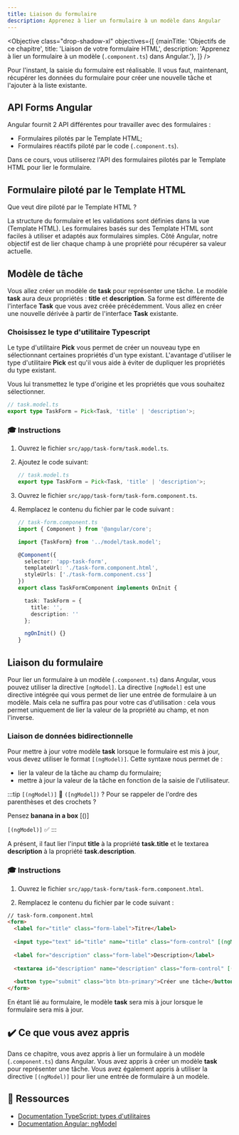 ```yaml
---
title: Liaison du formulaire
description: Apprenez à lier un formulaire à un modèle dans Angular
---
```



<Objective class="drop-shadow-xl" objectives={[
{mainTitle: 'Objectifs de ce chapitre', title: 'Liaison de votre formulaire HTML', description: 'Apprenez à lier un formulaire à un modèle (`.component.ts`) dans Angular.'},
]} />

Pour l'instant, la saisie du formulaire est réalisable. Il vous faut, maintenant, récupérer les données du formulaire pour créer une nouvelle tâche et l'ajouter à la liste existante.

## API Forms Angular

Angular fournit 2 API différentes pour travailler avec des formulaires :

- Formulaires pilotés par le Template HTML;
- Formulaires réactifs piloté par le code (`.component.ts`).

Dans ce cours, vous utiliserez l'API des formulaires pilotés par le Template HTML pour lier le formulaire.

## Formulaire piloté par le Template HTML

Que veut dire piloté par le Template HTML ?

La structure du formulaire et les validations sont définies dans la vue (Template HTML). Les formulaires basés sur des Template HTML sont faciles à utiliser et adaptés aux formulaires simples.
Côté Angular, notre objectif est de lier chaque champ à une propriété pour récupérer sa valeur actuelle.

## Modèle de tâche

Vous allez créer un modèle de **task** pour représenter une tâche. Le modèle **task** aura deux propriétés : **title** et **description**.
Sa forme est différente de l'interface **Task** que vous avez créée précédemment. Vous allez en créer une nouvelle dérivée à partir de l'interface **Task** existante.

### Choisissez le type d'utilitaire Typescript

Le type d'utilitaire **Pick** vous permet de créer un nouveau type en sélectionnant certaines propriétés d'un type existant.
L'avantage d'utiliser le type d'utilitaire  **Pick** est qu'il vous aide à éviter de dupliquer les propriétés du type existant.

Vous lui transmettez le type d'origine et les propriétés que vous souhaitez sélectionner.

```ts
// task.model.ts
export type TaskForm = Pick<Task, 'title' | 'description'>;

```

### 🎓 Instructions

<Steps>

1. Ouvrez le fichier `src/app/task-form/task.model.ts`.

2. Ajoutez le code suivant:

    ```typescript
    // task.model.ts
    export type TaskForm = Pick<Task, 'title' | 'description'>;
    ```

3. Ouvrez le fichier `src/app/task-form/task-form.component.ts`.

4. Remplacez le contenu du fichier par le code suivant :

    ```typescript ins={"Importez le nouveau type TaskForm": 3-4} ins={"Ajoutez le modèle de tâche avec des valeurs vides": 12-16}
    // task-form.component.ts
    import { Component } from '@angular/core';

    import {TaskForm} from '../model/task.model';

    @Component({
      selector: 'app-task-form',
      templateUrl: './task-form.component.html',
      styleUrls: ['./task-form.component.css']
    })
    export class TaskFormComponent implements OnInit {

      task: TaskForm = {
        title: '',
        description: ''
      };

      ngOnInit() {}
    }
    ```

</Steps>

## Liaison du formulaire

Pour lier un formulaire à un modèle (`.component.ts`) dans Angular, vous pouvez utiliser la directive `[ngModel]`.
La directive `[ngModel]` est une directive intégrée qui vous permet de lier une entrée de formulaire à un modèle.
Mais cela ne suffira pas pour votre cas d'utilisation : cela vous permet uniquement de lier la valeur de la propriété au champ, et non l'inverse.

### Liaison de données bidirectionnelle

Pour mettre à jour votre modèle **task** lorsque le formulaire est mis à jour, vous devez utiliser le format `[(ngModel)]`.
Cette syntaxe nous permet de :

- lier la valeur de la tâche au champ du formulaire;
- mettre à jour la valeur de la tâche en fonction de la saisie de l'utilisateur.

:::tip
`[(ngModel)]` 🤔 `([ngModel])` ? Pour se rappeler de l'ordre des parenthèses et des crochets ? 

Pensez **banana in a box** [()] 

`[(ngModel)]` ✅
:::

A présent, il faut lier l'input **title** à la propriété **task.title** et le textarea **description** à la propriété **task.description**.

### 🎓 Instructions

1. Ouvrez le fichier `src/app/task-form/task-form.component.html`.

2. Remplacez le contenu du fichier par le code suivant :

```html ins={"Liez le titre avec la directive ngModel": 4-5} ins="[(ngModel)]="task.title"" ins={"Liez la description avec la directive ngModel": 8-9} ins="[(ngModel)]="task.description""
// task-form.component.html
<form>
  <label for="title" class="form-label">Titre</label>
    
  <input type="text" id="title" name="title" class="form-control" [(ngModel)]="task.title">
    
  <label for="description" class="form-label">Description</label>
    
  <textarea id="description" name="description" class="form-control" [(ngModel)]="task.description"></textarea>
  
  <button type="submit" class="btn btn-primary">Créer une tâche</button>
</form>
```

En étant lié au formulaire, le modèle **task** sera mis à jour lorsque le formulaire sera mis à jour.

## ✔️ Ce que vous avez appris

Dans ce chapitre, vous avez appris à lier un formulaire à un modèle (`.component.ts`) dans Angular. Vous avez appris à créer un modèle **task** pour représenter une tâche. Vous avez également appris à utiliser la directive `[(ngModel)]` pour lier une entrée de formulaire à un modèle.

## 🔗 Ressources

- <a href="https://www.typescriptlang.org/docs/handbook/utility-types.html" target="_blank">Documentation TypeScript: types d'utilitaires</a>
- <a href="https://angular.dev/guide/directives#displaying-and-updating-properties-with-ngmodel" target="_blank">Documentation Angular: ngModel</a>
